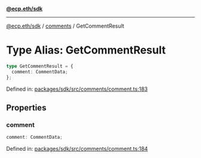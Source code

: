 [**@ecp.eth/sdk**](../../index.mdx)

***

[@ecp.eth/sdk](/sdk-reference/index.mdx) / [comments](/sdk-reference/comments/index.mdx) / GetCommentResult

# Type Alias: GetCommentResult

```ts
type GetCommentResult = {
  comment: CommentData;
};
```

Defined in: [packages/sdk/src/comments/comment.ts:183](https://github.com/ecp-eth/comments-monorepo/blob/main/packages/sdk/src/comments/comment.ts#L183)

## Properties

### comment

```ts
comment: CommentData;
```

Defined in: [packages/sdk/src/comments/comment.ts:184](https://github.com/ecp-eth/comments-monorepo/blob/main/packages/sdk/src/comments/comment.ts#L184)
